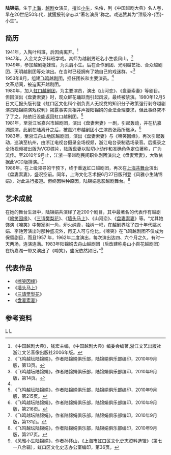 '''陆锦娟'''{{BD|1932年|7月|||catIdx=L陆}}，生于[[上海|上海]]，[[越剧|越剧]]女演员，擅长[[小生|小生]]，名伶，列《中国越剧大典》名人卷，早在20世纪50年代，就獲报刊杂志以“著名演员”称之。戏迷赞其为“顶级冷-{面}-小生”。

==简历==

1941年，入陶叶科班，后因病离开。<ref name="#1">《中国越剧大典》，钱宏主编，《中国越剧大典》编委会编著,浙江文艺出版社 浙江文艺音像出版社2006年版。</ref><br>
1947年，入金龙女子科班学戏。其师为越剧男班名小生裘凤山。<ref>《飞鸣越坛陆锦娟》，作者陆锦娟俱乐部，陆锦娟俱乐部编印，2010年9月版，第13页。</ref><br>
1949年，参加越剧姐妹班，为头肩小生。后在合作剧团、光明越艺社、合众越剧团、天明越剧团等处演出。在当时已经拥有了她自己的戏迷群。<<ref>《飞鸣越坛陆锦娟》，作者陆锦娟俱乐部，陆锦娟俱乐部编印，2010年9月版，第14页。</ref><br>
1953年8月，组建[[飞鸣越剧团|飞鸣越剧团]]，担任团长和主要演员。<ref name="#1"/><br>
文革期间，被迫离开越剧团。<br>
1980年，加入[[虹口越剧团|虹口越剧团]]，为主要演员，演出《山河恋》、《盘妻索妻》等剧目。但因演出《盘妻索妻》时，观众鲜花踊跃而引起风波，最终被禁演。1980年12月5日文汇报头版刊登《虹口区文化科个别负责人无视党的知识分子政策强行剥夺越剧演员陆锦娟演戏权利》揭露事实真相并声援陆锦娟的合法合理要求，但此事终究不了了之，陆依旧没能返回虹口越剧团。<ref>《飞鸣越坛陆锦娟》，作者陆锦娟俱乐部，陆锦娟俱乐部编印，2010年9月版，第215页。</ref><br>
1981年，至浙江省嘉兴市越剧团，演出《盘妻索妻》一剧，引起轰动，并在杭嘉湖巡演，此剧在陆离开之后，被嘉兴市越剧团小生演员张薇所继承。<ref>《飞鸣越坛陆锦娟》，作者陆锦娟俱乐部，陆锦娟俱乐部编印，2010年9月版，第216页。</ref><br>
1983年，至浙江舟山地区越剧团，演出《盘妻索妻》与《啼笑因缘》，再次引起轰动，巡演至杭州，由浙江电视台摄录全场视频，浙江电台录制选场录音。后摄录之全场视频被出版为VCD碟片，陆版盘妻以贴切小动作和准确角色定位著称，广为流传。至2010年9月止，江浙一带越剧民间职业剧团演出之《盘妻索妻》，大致依据此VCD版排演。<ref>《飞鸣越坛陆锦娟》，作者陆锦娟俱乐部，陆锦娟俱乐部编印，2010年9月版，第131页。</ref><br>
1986年，在上级领导的干预下，终于重返虹口越剧团，再次在[[上海共舞台|上海共舞台]]演出《盘妻索妻》，盛况空前。同年，上海文化艺术报6月27日版刊登《风雅小生陆锦娟》，对此进行报道。但终因种种原因，陆锦娟息影越剧舞台。<ref>《飞鸣越坛陆锦娟》，作者陆锦娟俱乐部，陆锦娟俱乐部编印，2010年9月版，第217页。</ref><br>

==艺术成就==

在她的舞台生涯中，陆锦娟共演绎了近200个剧目，其中最著名的代表作有越剧《[[啼笑因缘|啼笑因缘]]》、《[[三请樊梨花|三请樊梨花]]》、《[[墙头马上|墙头马上]]》、《山河恋》、《[[盘妻索妻|盘妻索妻]]》等。“尤其她饰演《啼笑》中樊家树一角，炉火纯青，独树一帜，在越剧界除了四十年代姚水娟、李艳芳演出时那种盛况外，再无人可与伦比。《啼笑》在飞鸣越剧团不仅成为保留剧目，而且1957 年，1962年二度演出，每次演出达四、六个月之久，有时一天两场，连演连满。1983年陆锦娟去舟山越剧团（后改建称舟山小百花越剧团）在杭嘉湖一带又演出了《啼笑》，盛况依然如旧。”<ref>《风雅小生陆锦娟》，作者孙怀山，《上海市虹口区文化史志资料选辑》（第七一八合辑），虹口区文化史志办公室编印，第36页。</ref>

==代表作品==

*《[[啼笑因缘|啼笑因缘]]》
*《[[墙头马上|墙头马上]]》
*《[[三请樊梨花|三请樊梨花]]》 
*《[[盘妻索妻|盘妻索妻]]》

== 参考资料 ==
<references/>


[[Category:上海人|L]]
[[Category:越剧演员|L]]